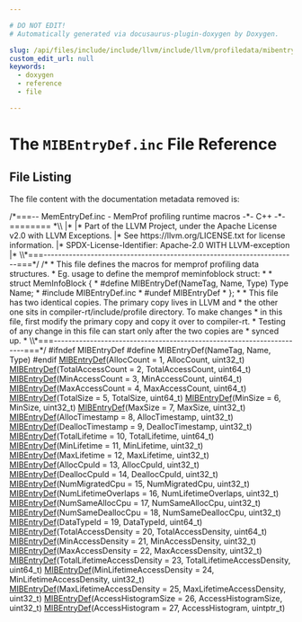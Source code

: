 ```yaml
---

# DO NOT EDIT!
# Automatically generated via docusaurus-plugin-doxygen by Doxygen.

slug: /api/files/include/include/llvm/include/llvm/profiledata/mibentrydef-inc
custom_edit_url: null
keywords:
  - doxygen
  - reference
  - file

---
```





# The `MIBEntryDef.inc` File Reference

<DoxygenPage pluginConfig={pluginConfig}>




## File Listing

The file content with the documentation metadata removed is:

<ProgramListing>

<Link id="l00001" /><CodeLine lineNumber="1"><Highlight kind="comment">/&#42;===-- MemEntryDef.inc - MemProf profiling runtime macros -&#42;- C++ -&#42;-======== &#42;\\</Highlight></CodeLine>
<Link id="l00002" /><CodeLine lineNumber="2"><Highlight kind="comment">|&#42;</Highlight></CodeLine>
<Link id="l00003" /><CodeLine lineNumber="3"><Highlight kind="comment">|&#42; Part of the LLVM Project, under the Apache License v2.0 with LLVM Exceptions.</Highlight></CodeLine>
<Link id="l00004" /><CodeLine lineNumber="4"><Highlight kind="comment">|&#42; See https://llvm.org/LICENSE.txt for license information.</Highlight></CodeLine>
<Link id="l00005" /><CodeLine lineNumber="5"><Highlight kind="comment">|&#42; SPDX-License-Identifier: Apache-2.0 WITH LLVM-exception</Highlight></CodeLine>
<Link id="l00006" /><CodeLine lineNumber="6"><Highlight kind="comment">|&#42;</Highlight></CodeLine>
<Link id="l00007" /><CodeLine lineNumber="7"><Highlight kind="comment">\\&#42;===----------------------------------------------------------------------===&#42;/</Highlight><Highlight kind="normal"></Highlight></CodeLine>
<Link id="l00008" /><CodeLine lineNumber="8"><Highlight kind="normal"></Highlight><Highlight kind="comment">/&#42;</Highlight></CodeLine>
<Link id="l00009" /><CodeLine lineNumber="9"><Highlight kind="comment"> &#42; This file defines the macros for memprof profiling data structures.</Highlight></CodeLine>
<Link id="l00010" /><CodeLine lineNumber="10"><Highlight kind="comment"> &#42; Eg. usage to define the memprof meminfoblock struct:</Highlight></CodeLine>
<Link id="l00011" /><CodeLine lineNumber="11"><Highlight kind="comment"> &#42;</Highlight></CodeLine>
<Link id="l00012" /><CodeLine lineNumber="12"><Highlight kind="comment"> &#42; struct MemInfoBlock &#123;</Highlight></CodeLine>
<Link id="l00013" /><CodeLine lineNumber="13"><Highlight kind="comment"> &#42; #define MIBEntryDef(NameTag, Name, Type) Type Name;</Highlight></CodeLine>
<Link id="l00014" /><CodeLine lineNumber="14"><Highlight kind="comment"> &#42; #include MIBEntryDef.inc</Highlight></CodeLine>
<Link id="l00015" /><CodeLine lineNumber="15"><Highlight kind="comment"> &#42; #undef MIBEntryDef</Highlight></CodeLine>
<Link id="l00016" /><CodeLine lineNumber="16"><Highlight kind="comment"> &#42; &#125;;</Highlight></CodeLine>
<Link id="l00017" /><CodeLine lineNumber="17"><Highlight kind="comment"> &#42;</Highlight></CodeLine>
<Link id="l00018" /><CodeLine lineNumber="18"><Highlight kind="comment"> &#42; This file has two identical copies. The primary copy lives in LLVM and</Highlight></CodeLine>
<Link id="l00019" /><CodeLine lineNumber="19"><Highlight kind="comment"> &#42; the other one sits in compiler-rt/include/profile directory. To make changes</Highlight></CodeLine>
<Link id="l00020" /><CodeLine lineNumber="20"><Highlight kind="comment"> &#42; in this file, first modify the primary copy and copy it over to compiler-rt.</Highlight></CodeLine>
<Link id="l00021" /><CodeLine lineNumber="21"><Highlight kind="comment"> &#42; Testing of any change in this file can start only after the two copies are</Highlight></CodeLine>
<Link id="l00022" /><CodeLine lineNumber="22"><Highlight kind="comment"> &#42; synced up.</Highlight></CodeLine>
<Link id="l00023" /><CodeLine lineNumber="23"><Highlight kind="comment"> &#42;</Highlight></CodeLine>
<Link id="l00024" /><CodeLine lineNumber="24"><Highlight kind="comment">\\&#42;===----------------------------------------------------------------------===&#42;/</Highlight><Highlight kind="normal"></Highlight></CodeLine>
<Link id="l00025" /><CodeLine lineNumber="25"><Highlight kind="normal"></Highlight><Highlight kind="preprocessor">#ifndef MIBEntryDef</Highlight><Highlight kind="normal"></Highlight></CodeLine>
<Link id="l00026" /><CodeLine lineNumber="26"><Highlight kind="normal"></Highlight><Highlight kind="preprocessor">#define MIBEntryDef(NameTag, Name, Type)</Highlight><Highlight kind="normal"></Highlight></CodeLine>
<Link id="l00027" /><CodeLine lineNumber="27"><Highlight kind="normal"></Highlight><Highlight kind="preprocessor">#endif</Highlight><Highlight kind="normal"></Highlight></CodeLine>
<Link id="l00028" /><CodeLine lineNumber="28"><Highlight kind="normal"></Highlight></CodeLine>
<Link id="l00029" /><CodeLine lineNumber="29"><Highlight kind="normal"><a href="/docs/api/files/include/include/llvm/include/llvm/profiledata/memprof-h/#a848ca4f3b50082063696bf21f7b5ef11">MIBEntryDef</a>(AllocCount = 1, AllocCount, uint32&#95;t)</Highlight></CodeLine>
<Link id="l00030" /><CodeLine lineNumber="30"><Highlight kind="normal"><a href="/docs/api/files/include/include/llvm/include/llvm/profiledata/memprof-h/#a848ca4f3b50082063696bf21f7b5ef11">MIBEntryDef</a>(TotalAccessCount = 2, TotalAccessCount, uint64&#95;t)</Highlight></CodeLine>
<Link id="l00031" /><CodeLine lineNumber="31"><Highlight kind="normal"><a href="/docs/api/files/include/include/llvm/include/llvm/profiledata/memprof-h/#a848ca4f3b50082063696bf21f7b5ef11">MIBEntryDef</a>(MinAccessCount = 3, MinAccessCount, uint64&#95;t)</Highlight></CodeLine>
<Link id="l00032" /><CodeLine lineNumber="32"><Highlight kind="normal"><a href="/docs/api/files/include/include/llvm/include/llvm/profiledata/memprof-h/#a848ca4f3b50082063696bf21f7b5ef11">MIBEntryDef</a>(MaxAccessCount = 4, MaxAccessCount, uint64&#95;t)</Highlight></CodeLine>
<Link id="l00033" /><CodeLine lineNumber="33"><Highlight kind="normal"><a href="/docs/api/files/include/include/llvm/include/llvm/profiledata/memprof-h/#a848ca4f3b50082063696bf21f7b5ef11">MIBEntryDef</a>(TotalSize = 5, TotalSize, uint64&#95;t)</Highlight></CodeLine>
<Link id="l00034" /><CodeLine lineNumber="34"><Highlight kind="normal"><a href="/docs/api/files/include/include/llvm/include/llvm/profiledata/memprof-h/#a848ca4f3b50082063696bf21f7b5ef11">MIBEntryDef</a>(MinSize = 6, MinSize, uint32&#95;t)</Highlight></CodeLine>
<Link id="l00035" /><CodeLine lineNumber="35"><Highlight kind="normal"><a href="/docs/api/files/include/include/llvm/include/llvm/profiledata/memprof-h/#a848ca4f3b50082063696bf21f7b5ef11">MIBEntryDef</a>(MaxSize = 7, MaxSize, uint32&#95;t)</Highlight></CodeLine>
<Link id="l00036" /><CodeLine lineNumber="36"><Highlight kind="normal"><a href="/docs/api/files/include/include/llvm/include/llvm/profiledata/memprof-h/#a848ca4f3b50082063696bf21f7b5ef11">MIBEntryDef</a>(AllocTimestamp = 8, AllocTimestamp, uint32&#95;t)</Highlight></CodeLine>
<Link id="l00037" /><CodeLine lineNumber="37"><Highlight kind="normal"><a href="/docs/api/files/include/include/llvm/include/llvm/profiledata/memprof-h/#a848ca4f3b50082063696bf21f7b5ef11">MIBEntryDef</a>(DeallocTimestamp = 9, DeallocTimestamp, uint32&#95;t)</Highlight></CodeLine>
<Link id="l00038" /><CodeLine lineNumber="38"><Highlight kind="normal"><a href="/docs/api/files/include/include/llvm/include/llvm/profiledata/memprof-h/#a848ca4f3b50082063696bf21f7b5ef11">MIBEntryDef</a>(TotalLifetime = 10, TotalLifetime, uint64&#95;t)</Highlight></CodeLine>
<Link id="l00039" /><CodeLine lineNumber="39"><Highlight kind="normal"><a href="/docs/api/files/include/include/llvm/include/llvm/profiledata/memprof-h/#a848ca4f3b50082063696bf21f7b5ef11">MIBEntryDef</a>(MinLifetime = 11, MinLifetime, uint32&#95;t)</Highlight></CodeLine>
<Link id="l00040" /><CodeLine lineNumber="40"><Highlight kind="normal"><a href="/docs/api/files/include/include/llvm/include/llvm/profiledata/memprof-h/#a848ca4f3b50082063696bf21f7b5ef11">MIBEntryDef</a>(MaxLifetime = 12, MaxLifetime, uint32&#95;t)</Highlight></CodeLine>
<Link id="l00041" /><CodeLine lineNumber="41"><Highlight kind="normal"><a href="/docs/api/files/include/include/llvm/include/llvm/profiledata/memprof-h/#a848ca4f3b50082063696bf21f7b5ef11">MIBEntryDef</a>(AllocCpuId = 13, AllocCpuId, uint32&#95;t)</Highlight></CodeLine>
<Link id="l00042" /><CodeLine lineNumber="42"><Highlight kind="normal"><a href="/docs/api/files/include/include/llvm/include/llvm/profiledata/memprof-h/#a848ca4f3b50082063696bf21f7b5ef11">MIBEntryDef</a>(DeallocCpuId = 14, DeallocCpuId, uint32&#95;t)</Highlight></CodeLine>
<Link id="l00043" /><CodeLine lineNumber="43"><Highlight kind="normal"><a href="/docs/api/files/include/include/llvm/include/llvm/profiledata/memprof-h/#a848ca4f3b50082063696bf21f7b5ef11">MIBEntryDef</a>(NumMigratedCpu = 15, NumMigratedCpu, uint32&#95;t)</Highlight></CodeLine>
<Link id="l00044" /><CodeLine lineNumber="44"><Highlight kind="normal"><a href="/docs/api/files/include/include/llvm/include/llvm/profiledata/memprof-h/#a848ca4f3b50082063696bf21f7b5ef11">MIBEntryDef</a>(NumLifetimeOverlaps = 16, NumLifetimeOverlaps, uint32&#95;t)</Highlight></CodeLine>
<Link id="l00045" /><CodeLine lineNumber="45"><Highlight kind="normal"><a href="/docs/api/files/include/include/llvm/include/llvm/profiledata/memprof-h/#a848ca4f3b50082063696bf21f7b5ef11">MIBEntryDef</a>(NumSameAllocCpu = 17, NumSameAllocCpu, uint32&#95;t)</Highlight></CodeLine>
<Link id="l00046" /><CodeLine lineNumber="46"><Highlight kind="normal"><a href="/docs/api/files/include/include/llvm/include/llvm/profiledata/memprof-h/#a848ca4f3b50082063696bf21f7b5ef11">MIBEntryDef</a>(NumSameDeallocCpu = 18, NumSameDeallocCpu, uint32&#95;t)</Highlight></CodeLine>
<Link id="l00047" /><CodeLine lineNumber="47"><Highlight kind="normal"><a href="/docs/api/files/include/include/llvm/include/llvm/profiledata/memprof-h/#a848ca4f3b50082063696bf21f7b5ef11">MIBEntryDef</a>(DataTypeId = 19, DataTypeId, uint64&#95;t)</Highlight></CodeLine>
<Link id="l00048" /><CodeLine lineNumber="48"><Highlight kind="normal"><a href="/docs/api/files/include/include/llvm/include/llvm/profiledata/memprof-h/#a848ca4f3b50082063696bf21f7b5ef11">MIBEntryDef</a>(TotalAccessDensity = 20, TotalAccessDensity, uint64&#95;t)</Highlight></CodeLine>
<Link id="l00049" /><CodeLine lineNumber="49"><Highlight kind="normal"><a href="/docs/api/files/include/include/llvm/include/llvm/profiledata/memprof-h/#a848ca4f3b50082063696bf21f7b5ef11">MIBEntryDef</a>(MinAccessDensity = 21, MinAccessDensity, uint32&#95;t)</Highlight></CodeLine>
<Link id="l00050" /><CodeLine lineNumber="50"><Highlight kind="normal"><a href="/docs/api/files/include/include/llvm/include/llvm/profiledata/memprof-h/#a848ca4f3b50082063696bf21f7b5ef11">MIBEntryDef</a>(MaxAccessDensity = 22, MaxAccessDensity, uint32&#95;t)</Highlight></CodeLine>
<Link id="l00051" /><CodeLine lineNumber="51"><Highlight kind="normal"><a href="/docs/api/files/include/include/llvm/include/llvm/profiledata/memprof-h/#a848ca4f3b50082063696bf21f7b5ef11">MIBEntryDef</a>(TotalLifetimeAccessDensity = 23, TotalLifetimeAccessDensity, uint64&#95;t)</Highlight></CodeLine>
<Link id="l00052" /><CodeLine lineNumber="52"><Highlight kind="normal"><a href="/docs/api/files/include/include/llvm/include/llvm/profiledata/memprof-h/#a848ca4f3b50082063696bf21f7b5ef11">MIBEntryDef</a>(MinLifetimeAccessDensity = 24, MinLifetimeAccessDensity, uint32&#95;t)</Highlight></CodeLine>
<Link id="l00053" /><CodeLine lineNumber="53"><Highlight kind="normal"><a href="/docs/api/files/include/include/llvm/include/llvm/profiledata/memprof-h/#a848ca4f3b50082063696bf21f7b5ef11">MIBEntryDef</a>(MaxLifetimeAccessDensity = 25, MaxLifetimeAccessDensity, uint32&#95;t)</Highlight></CodeLine>
<Link id="l00054" /><CodeLine lineNumber="54"><Highlight kind="normal"><a href="/docs/api/files/include/include/llvm/include/llvm/profiledata/memprof-h/#a848ca4f3b50082063696bf21f7b5ef11">MIBEntryDef</a>(AccessHistogramSize = 26, AccessHistogramSize, uint32&#95;t)</Highlight></CodeLine>
<Link id="l00055" /><CodeLine lineNumber="55"><Highlight kind="normal"><a href="/docs/api/files/include/include/llvm/include/llvm/profiledata/memprof-h/#a848ca4f3b50082063696bf21f7b5ef11">MIBEntryDef</a>(AccessHistogram = 27, AccessHistogram, uintptr&#95;t)</Highlight></CodeLine>

</ProgramListing>


</DoxygenPage>

